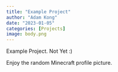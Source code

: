 ```yaml
---
title: "Example Project"
author: "Adam Kong"
date: "2023-01-05"
categories: [Projects]
image: body.png
---
```


Example Project. Not Yet :)

Enjoy the random Minecraft profile picture.
